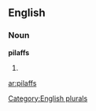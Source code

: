 
==English==

===Noun===
'''pilaffs'''

# {{plural of|[[pilaff]]}}

[[Category:English plurals]]

[[ar:pilaffs]]